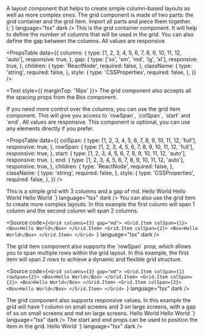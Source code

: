 
<Meta of={GridStories} />

<Unstyled>

<Title type="h1">Grid</Title>
<Text>
  A layout component that helps to create simple column-based layouts as well as
  more complex ones.
</Text>

<Title type="h2">Installation</Title>
<Source code={`yarn install @backstage/canon/grid`} language="bash" dark />

<Title type="h2">Anatomy</Title>
<Text>
  The grid component is made of two parts: the grid container and the grid item. Import all parts and piece them together.
</Text>
<Source
  code={`import { Grid } from "@backstage/canon/grid";

  <Grid>
    <Grid.Item />
  </Grid>
);`}
  language="tsx"
  dark
/>

<Title type="h2">API reference</Title>

<Title type="h3">Grid</Title>
<Text>
  This is the grid container component. It will help to define the number of
  columns that will be used in the grid. You can also define the gap between the
  columns. All values are responsive.
</Text>

<PropsTable
  data={{
    columns: {
      type: [1, 2, 3, 4, 5, 6, 7, 8, 9, 10, 11, 12, 'auto'],
      responsive: true,
    },
    gap: {
      type: ['xs', 'sm', 'md', 'lg', 'xl'],
      responsive: true,
    },
    children: {
      type: 'ReactNode',
      required: false,
    },
    className: {
      type: 'string',
      required: false,
    },
    style: {
      type: 'CSSProperties',
      required: false,
    },
  }}
/>

<Text style={{ marginTop: '16px' }}>
  The grid component also accepts all the spacing props from the Box component.
</Text>

<PropsTable data={getBoxProps(spacingProperties.styles)} />

<Title type="h3">Grid Item</Title>
<Text>
  If you need more control over the columns, you can use the grid item
  component. This will give you access to `rowSpan`, `colSpan`, `start` and
  `end`. All values are responsive. This component is optional, you can use any
  elements directly if you prefer.
</Text>

<PropsTable
  data={{
    colSpan: {
      type: [1, 2, 3, 4, 5, 6, 7, 8, 9, 10, 11, 12, 'full'],
      responsive: true,
    },
    rowSpan: {
      type: [1, 2, 3, 4, 5, 6, 7, 8, 9, 10, 11, 12, 'full'],
      responsive: true,
    },
    start: {
      type: [1, 2, 3, 4, 5, 6, 7, 8, 9, 10, 11, 12, 'auto'],
      responsive: true,
    },
    end: {
      type: [1, 2, 3, 4, 5, 6, 7, 8, 9, 10, 11, 12, 'auto'],
      responsive: true,
    },
    children: {
      type: 'ReactNode',
      required: false,
    },
    className: {
      type: 'string',
      required: false,
    },
    style: {
      type: 'CSSProperties',
      required: false,
    },
  }}
/>

<Title type="h2">Examples</Title>

<Title type="h3">Simple grid</Title>
<Text>This is a simple grid with 3 columns and a gap of md.</Text>
<Source
  code={`<Grid columns={3} gap="md">
  <Box>Hello World</Box>
  <Box>Hello World</Box>
  <Box>Hello World</Box>
</Grid>
`}
  language="tsx"
  dark
/>

<Title type="h3">Complex grid</Title>
<Text>
  You can also use the grid item to create more complex layouts. In this example
  the first column will span 1 column and the second column will span 2 columns.
</Text>

<Source
  code={`<Grid columns={3} gap="md">
  <Grid.Item colSpan={1}>
    <Box>Hello World</Box>
  </Grid.Item>
  <Grid.Item colSpan={2}>
    <Box>Hello World</Box>
  </Grid.Item>
</Grid>
`}
  language="tsx"
  dark
/>

<Title type="h3">Mixing rows and columns</Title>
<Text>
  The grid item component also supports the `rowSpan` prop, which allows you to
  span multiple rows within the grid layout. In this example, the first item
  will span 2 rows to achieve a dynamic and flexible grid structure.
</Text>

<Source
  code={`<Grid columns={3} gap="md">
  <Grid.Item colSpan={1} rowSpan={2}>
    <Box>Hello World</Box>
  </Grid.Item>
  <Grid.Item colSpan={2}>
    <Box>Hello World</Box>
  </Grid.Item>
  <Grid.Item colSpan={2}>
    <Box>Hello World</Box>
  </Grid.Item>
</Grid>
`}
  language="tsx"
  dark
/>

<Title type="h3">Responsive</Title>
<Text>
  The grid component also supports responsive values. In this example the grid
  will have 1 column on small screens and 3 on large screens, with a gap of xs
  on small screens and md on large screens.
</Text>
<Source
  code={`<Grid columns={{ xs: 1, md: 3 }} gap={{ xs: 'xs', md: 'md' }}>
  <Grid.Item colSpan={{ xs: 1, md: 2 }}>
    <Box>Hello World</Box>
  </Grid.Item>
  <Grid.Item colSpan={{ xs: 1, md: 1 }}>
    <Box>Hello World</Box>
  </Grid.Item>
</Grid>
`}
  language="tsx"
  dark
/>

<Title type="h3">Start and End</Title>
<Text>
  The start and end props can be used to position the item in the grid.
</Text>
<Source
  code={`<Grid columns={3} gap="md">
  <Grid.Item start={2} end={4}>
    <Box>Hello World</Box>
  </Grid.Item>
</Grid>
`}
  language="tsx"
  dark
/>

</Unstyled>
